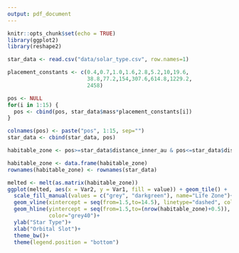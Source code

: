 ```yaml
---
output: pdf_document
---
```


```r
knitr::opts_chunk$set(echo = TRUE)
library(ggplot2)
library(reshape2)
```

```r
star_data <- read.csv("data/solar_type.csv", row.names=1)

placement_constants <- c(0.4,0.7,1.0,1.6,2.8,5.2,10,19.6,
                         38.8,77.2,154,307.6,614.8,1229.2,
                         2458)

pos <- NULL
for(i in 1:15) {
  pos <- cbind(pos, star_data$mass*placement_constants[i])
}

colnames(pos) <- paste("pos", 1:15, sep="")
star_data <- cbind(star_data, pos)

habitable_zone <- pos>=star_data$distance_inner_au & pos<=star_data$distance_outer_au

habitable_zone <- data.frame(habitable_zone)
rownames(habitable_zone) <- rownames(star_data)

melted <- melt(as.matrix(habitable_zone))
ggplot(melted, aes(x = Var2, y = Var1, fill = value)) + geom_tile() +
  scale_fill_manual(values = c("grey", "darkgreen"), name="Life Zone")+
  geom_vline(xintercept = seq(from=1.5,to=14.5), linetype="dashed", color="grey40")+
  geom_hline(yintercept = seq(from=1.5,to=(nrow(habitable_zone)+0.5)), linetype="dashed", 
             color="grey40")+
  ylab("Star Type")+
  xlab("Orbital Slot")+
  theme_bw()+
  theme(legend.position = "bottom")
```
